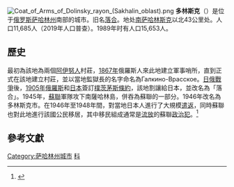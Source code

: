 [[File:Coat_of_Arms_of_Dolinsky_rayon_(Sakhalin_oblast).png|thumb]]
'''多林斯克'''（{{lang-ru|Долинск}}）是位于[[俄罗斯|俄罗斯]][[萨哈林州|萨哈林州]]南部的城市。旧名[[落合町_(樺太廳)|落合]]。地处[[南萨哈林斯克|南萨哈林斯克]]以北43公里处。人口11,685人（2019年人口普查）。1989年时有人口15,653人。

==歷史==
最初為該地為兩個[[阿伊努人|阿伊努人]]村莊，[[1867年|1867年]]俄羅斯人來此地建立軍事哨所，直到正式在該地建立村莊，並以當地監獄長的名字命名為Галкино-Врасское。[[日俄戰爭|日俄戰爭]]後，[[1905年|1905年]][[俄羅斯|俄羅斯]]和[[日本|日本]]簽訂[[樸茨茅斯條約|樸茨茅斯條約]]，該地割讓給日本，並改名為「落合」。1945年，[[蘇聯|蘇聯]]軍隊攻下南薩哈林島，併吞為蘇聯的一部分。1946年改名為多林斯克市。在1946年至1948年間，對當地日本人進行了大規模[[日本僑俘遣返|遣返]]，同時蘇聯也對此地進行該國公民移居，其中移民組成通常是[[流放|流放]]的蘇聯[[政治犯|政治犯]]。<ref>{{Cite web |url=http://dolinsk-sakh.narod.ru/geo-dolinsk.html |title=存档副本 |accessdate=2020-06-15 |archive-date=2012-03-30 |archive-url=https://web.archive.org/web/20120330225052/http://dolinsk-sakh.narod.ru/geo-dolinsk.html |dead-url=no }}</ref>

==參考文獻==
{{commonscat}}
{{reflist}}

{{coord|display=title}}
{{Cities and towns in Sakhalin Oblast}} 
{{DEFAULTSORT:dolinsk}}
[[Category:萨哈林州城市|Category:萨哈林州城市]]
[[Category:外满洲城市|科]]